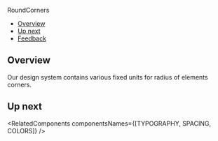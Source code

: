
<Meta title="Foundations/Round Corners" />

<ComponentNameDecorator withFoundationBackground>RoundCorners</ComponentNameDecorator>

- [Overview](#overview)
- [Up next](#up-next)
- [Feedback](#feedback)

## Overview

Our design system contains various fixed units for radius of elements corners.

<div className={classes["rounded-corners-container"]}>
  <CornersSettings title="Small" bullets={["Forms", "Buttons", "Check boxes", "Selected mark", "Tooltips etc..."]}>
    <RoundedCorner roundedCornerSize="small" number="4" />
  </CornersSettings>
  <CornersSettings title="Medium" bullets={["Dropdown", "Popovers", "Attention box", "Updates"]}>
    <RoundedCorner roundedCornerSize="medium" number="8" />
  </CornersSettings>
  <CornersSettings title="Large" bullets={["Popups"]}>
    <RoundedCorner roundedCornerSize="big" number="16" />
  </CornersSettings>
</div>

## Up next

<RelatedComponents componentsNames={[TYPOGRAPHY, SPACING, COLORS]} />
